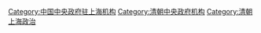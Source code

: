[[Category:中国中央政府驻上海机构|Category:中国中央政府驻上海机构]]
[[Category:清朝中央政府机构|Category:清朝中央政府机构]]
[[Category:清朝上海政治|Category:清朝上海政治]]